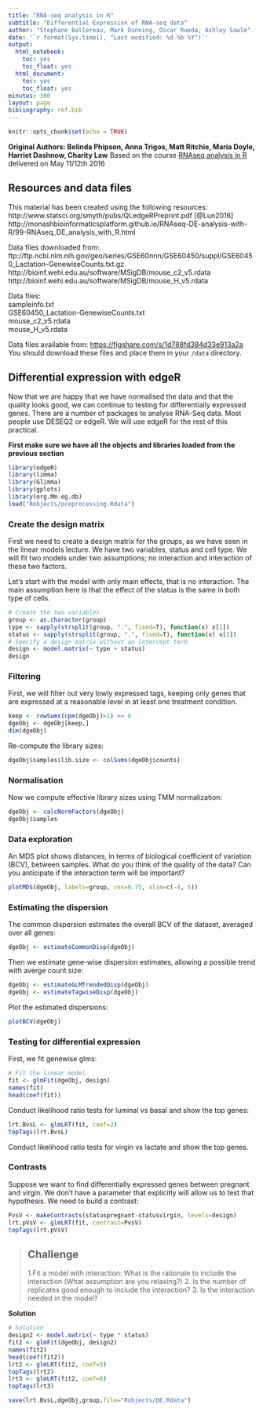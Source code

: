 ```yaml
---
title: "RNA-seq analysis in R"
subtitle: "Differential Expression of RNA-seq data"
author: "Stephane Ballereau, Mark Dunning, Oscar Rueda, Ashley Sawle"
date: '`r format(Sys.time(), "Last modified: %d %b %Y")`'
output:
  html_notebook:
    toc: yes
    toc_float: yes
  html_document:
    toc: yes
    toc_float: yes
minutes: 300
layout: page
bibliography: ref.bib
---
```


```r
knitr::opts_chunk$set(echo = TRUE)
```

**Original Authors: Belinda Phipson, Anna Trigos, Matt Ritchie, Maria Doyle, Harriet Dashnow, Charity Law**
Based on the course [RNAseq analysis in R](http://combine-australia.github.io/2016-05-11-RNAseq/) delivered on May 11/12th 2016

## Resources and data files

This material has been created using the following resources:  
http://www.statsci.org/smyth/pubs/QLedgeRPreprint.pdf [@Lun2016]  
http://monashbioinformaticsplatform.github.io/RNAseq-DE-analysis-with-R/99-RNAseq_DE_analysis_with_R.html  

Data files downloaded from:  
ftp://ftp.ncbi.nlm.nih.gov/geo/series/GSE60nnn/GSE60450/suppl/GSE60450_Lactation-GenewiseCounts.txt.gz
http://bioinf.wehi.edu.au/software/MSigDB/mouse_c2_v5.rdata
http://bioinf.wehi.edu.au/software/MSigDB/mouse_H_v5.rdata

Data files:  
sampleinfo.txt  
GSE60450_Lactation-GenewiseCounts.txt  
mouse_c2_v5.rdata  
mouse_H_v5.rdata

Data files available from: [https://figshare.com/s/1d788fd384d33e913a2a](https://figshare.com/s/1d788fd384d33e913a2a)
You should download these files and place them in your `/data` directory.

## Differential expression with edgeR

Now that we are happy that we have normalised the data and that the quality looks good, we can continue to testing for differentially expressed genes. There are a number of packages to analyse RNA-Seq data. Most people use DESEQ2 or edgeR. We will use edgeR for the rest of this practical.

**First make sure we have all the objects and libraries loaded from the previous section**

```r
library(edgeR)
library(limma)
library(Glimma)
library(gplots)
library(org.Mm.eg.db)
load("Robjects/preprocessing.Rdata")
```


### Create the design matrix

First we need to create a design matrix for the groups, as we have seen in the linear models lecture. 
We have two variables, status and cell type. We will fit two models under two assumptions; no interaction and interaction of these two factors. 

Let's start with the model with only main effects, that is no interaction. The main assumption here is that the effect of the status is the same in both type of cells.

```r
# Create the two variables
group <- as.character(group)
type <- sapply(strsplit(group, ".", fixed=T), function(x) x[1])
status <- sapply(strsplit(group, ".", fixed=T), function(x) x[2])
# Specify a design matrix without an intercept term
design <- model.matrix(~ type + status)
design
```


### Filtering
First, we will filter out very lowly expressed tags, keeping only genes that are expressed at a reasonable level in at least
one treatment condition.
```r
keep <- rowSums(cpm(dgeObj)>1) >= 6
dgeObj <- dgeObj[keep,]
dim(dgeObj)
```
Re-compute the library sizes:
```r
dgeObj$samples$lib.size <- colSums(dgeObj$counts)
```

### Normalisation
Now we compute effective library sizes using TMM normalization:
```r
dgeObj <- calcNormFactors(dgeObj)
dgeObj$samples
```
### Data exploration
An MDS plot shows distances, in terms of biological coefficient of variation (BCV), between samples. What do you think of the quality of the data? Can you anticipate if the interaction term will be important?
```r
plotMDS(dgeObj, labels=group, cex=0.75, xlim=c(-4, 5))
```
### Estimating the dispersion

The common dispersion estimates the overall BCV of the dataset, averaged over all genes:
```r
dgeObj <- estimateCommonDisp(dgeObj)
```

Then we estimate gene-wise dispersion estimates, allowing a possible trend with averge count size:
```r
dgeObj <- estimateGLMTrendedDisp(dgeObj)
dgeObj <- estimateTagwiseDisp(dgeObj)
```
Plot the estimated dispersions:
```r
plotBCV(dgeObj)
```


### Testing for differential expression

First, we fit genewise glms:

```r
# Fit the linear model
fit <- glmFit(dgeObj, design)
names(fit)
head(coef(fit))
```
Conduct likelihood ratio tests for luminal vs basal and show the top genes:
```r
lrt.BvsL <- glmLRT(fit, coef=2)
topTags(lrt.BvsL)

```
Conduct likelihood ratio tests for virgin vs lactate and show the top genes.




### Contrasts

Suppose we want to find differentially expressed genes between pregnant and virgin. We don't have a parameter that explicitly will allow us to test that hypothesis. We need to build a contrast:

```r
PvsV <- makeContrasts(statuspregnant-statusvirgin, levels=design)
lrt.pVsV <- glmLRT(fit, contrast=PvsV)
topTags(lrt.pVsV)
```


> ## Challenge {.challenge}
>
> 1.Fit a model with interaction: What is the rationale to include the interaction (What assumption are you relaxing?)
> 2. Is the number of replicates good enough to include the interaction?
> 3. Is the interaction needed in the model?

**Solution**
```r
# Solution
design2 <- model.matrix(~ type * status)
fit2 <- glmFit(dgeObj, design2)
names(fit2)
head(coef(fit2))
lrt2 <- glmLRT(fit2, coef=5)
topTags(lrt2)
lrt3 <- glmLRT(fit2, coef=6)
topTags(lrt3)
```

```r
save(lrt.BvsL,dgeObj,group,file="Robjects/DE.Rdata")
```

